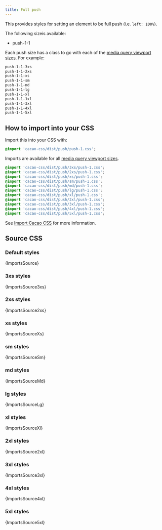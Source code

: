 ```yaml
---
title: Full push
---
```


This provides styles for setting an element to be full push (i.e. `left: 100%`).

The following sizeis available:

- push-1-1

Each push size has a class to go with each of the [media query viewport sizes](/styles/media#viewport-media-queries). For example:

```css
push-1-1-3xs
push-1-1-2xs
push-1-1-xs
push-1-1-sm
push-1-1-md
push-1-1-lg
push-1-1-xl
push-1-1-1xl
push-1-1-3xl
push-1-1-4xl
push-1-1-5xl
```

## How to import into your CSS

Import this into your CSS with:

```css
@import 'cacao-css/dist/push/push-1.css';
```

Imports are available for all [media query viewport sizes](/styles/media#viewport-media-queries).

```css
@import 'cacao-css/dist/push/3xs/push-1.css';
@import 'cacao-css/dist/push/2xs/push-1.css';
@import 'cacao-css/dist/push/xs/push-1.css';
@import 'cacao-css/dist/push/sm/push-1.css';
@import 'cacao-css/dist/push/md/push-1.css';
@import 'cacao-css/dist/push/lg/push-1.css';
@import 'cacao-css/dist/push/xl/push-1.css';
@import 'cacao-css/dist/push/2xl/push-1.css';
@import 'cacao-css/dist/push/3xl/push-1.css';
@import 'cacao-css/dist/push/4xl/push-1.css';
@import 'cacao-css/dist/push/5xl/push-1.css';
```

See [Import Cacao CSS](/import) for more information.

## Source CSS

<!-- markdownlint-disable -->

### Default styles

<CodeBlock language="css" title="push/push-1.css">{ImportsSource}</CodeBlock>

### 3xs styles

<CodeBlock language="css" title="push/3xs/push-1.css">{ImportsSource3xs}</CodeBlock>

### 2xs styles

<CodeBlock language="css" title="push/2xs/push-1.css">{ImportsSource2xs}</CodeBlock>

### xs styles

<CodeBlock language="css" title="push/xs/push-1.css">{ImportsSourceXs}</CodeBlock>

### sm styles

<CodeBlock language="css" title="push/sm/push-1.css">{ImportsSourceSm}</CodeBlock>

### md styles

<CodeBlock language="css" title="push/md/push-1.css">{ImportsSourceMd}</CodeBlock>

### lg styles

<CodeBlock language="css" title="push/lg/push-1.css">{ImportsSourceLg}</CodeBlock>

### xl styles

<CodeBlock language="css" title="push/xl/push-1.css">{ImportsSourceXl}</CodeBlock>

### 2xl styles

<CodeBlock language="css" title="push/2xl/push-1.css">{ImportsSource2xl}</CodeBlock>

### 3xl styles

<CodeBlock language="css" title="push/3xl/push-1.css">{ImportsSource3xl}</CodeBlock>

### 4xl styles

<CodeBlock language="css" title="push/4xl/push-1.css">{ImportsSource4xl}</CodeBlock>

### 5xl styles

<CodeBlock language="css" title="push/5xl/push-1.css">{ImportsSource5xl}</CodeBlock>
